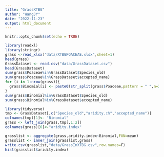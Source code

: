 ```yaml
---
title: "GrassXTBG"
author: "WangJY"
date: "2022-11-23"
output: html_document
---
```


```r
knitr::opts_chunk$set(echo = TRUE)
```

```r
library(readxl)
library(stringr)
grass <-read_xlsx("data/XTBGPOACEAE.xlsx",sheet=1)
head(grass)
GrassDataset <- read.csv("data/GrassDataset.csv")
head(GrassDataset)
sum(grass$Poaceae%in%GrassDataset$Species_old)
sum(grass$Poaceae%in%GrassDataset$accepted_name)
for (i in 1:nrow(grass)){
  grass$Binomial[i] <- paste0(str_split(grass$Poaceae,pattern = " ",n=3)[[i]][1]," ",str_split(grass$Poaceae,pattern = " ",n=3)[[i]][2])
}
sum(grass$Binomial%in%GrassDataset$Species_old)
sum(grass$Binomial%in%GrassDataset$accepted_name)

library(tidyverse)
tmp <- GrassDataset[,c("Species_old","aridity.ch","accepted_name")]
colnames(tmp)[1]<- "Binomial"
grass <- left_join(grass,tmp[,1:2])
colnames(grass)[6]<-"aridity.index"

grasslist <- aggregate(grass,aridity.index~Binomial,FUN=mean)
grasslist <- inner_join(grasslist,grass)
write.csv(grasslist,"data/GrassInXTBG.csv",row.names=F)
hist(grasslist$aridity.index)
```
